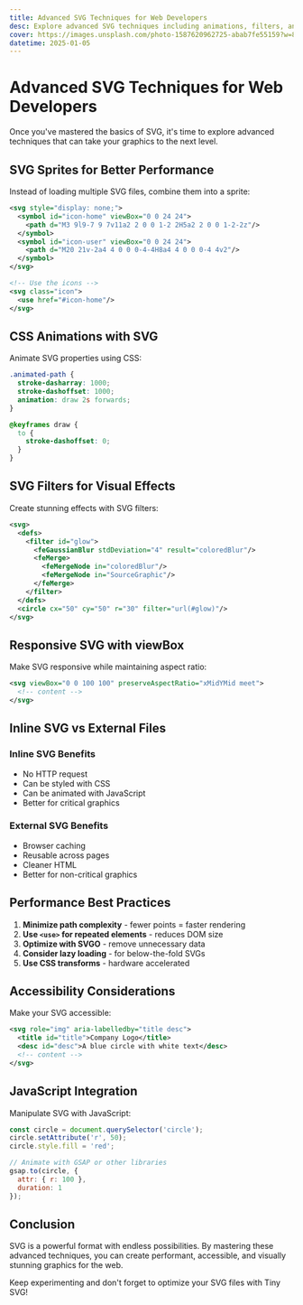 ```yaml
---
title: Advanced SVG Techniques for Web Developers
desc: Explore advanced SVG techniques including animations, filters, and performance optimization
cover: https://images.unsplash.com/photo-1587620962725-abab7fe55159?w=800&h=400&fit=crop
datetime: 2025-01-05
---
```


# Advanced SVG Techniques for Web Developers

Once you've mastered the basics of SVG, it's time to explore advanced techniques that can take your graphics to the next level.

## SVG Sprites for Better Performance

Instead of loading multiple SVG files, combine them into a sprite:

```xml
<svg style="display: none;">
  <symbol id="icon-home" viewBox="0 0 24 24">
    <path d="M3 9l9-7 9 7v11a2 2 0 0 1-2 2H5a2 2 0 0 1-2-2z"/>
  </symbol>
  <symbol id="icon-user" viewBox="0 0 24 24">
    <path d="M20 21v-2a4 4 0 0 0-4-4H8a4 4 0 0 0-4 4v2"/>
  </symbol>
</svg>

<!-- Use the icons -->
<svg class="icon">
  <use href="#icon-home"/>
</svg>
```

## CSS Animations with SVG

Animate SVG properties using CSS:

```css
.animated-path {
  stroke-dasharray: 1000;
  stroke-dashoffset: 1000;
  animation: draw 2s forwards;
}

@keyframes draw {
  to {
    stroke-dashoffset: 0;
  }
}
```

## SVG Filters for Visual Effects

Create stunning effects with SVG filters:

```xml
<svg>
  <defs>
    <filter id="glow">
      <feGaussianBlur stdDeviation="4" result="coloredBlur"/>
      <feMerge>
        <feMergeNode in="coloredBlur"/>
        <feMergeNode in="SourceGraphic"/>
      </feMerge>
    </filter>
  </defs>
  <circle cx="50" cy="50" r="30" filter="url(#glow)"/>
</svg>
```

## Responsive SVG with viewBox

Make SVG responsive while maintaining aspect ratio:

```xml
<svg viewBox="0 0 100 100" preserveAspectRatio="xMidYMid meet">
  <!-- content -->
</svg>
```

## Inline SVG vs External Files

### Inline SVG Benefits

- No HTTP request
- Can be styled with CSS
- Can be animated with JavaScript
- Better for critical graphics

### External SVG Benefits

- Browser caching
- Reusable across pages
- Cleaner HTML
- Better for non-critical graphics

## Performance Best Practices

1. **Minimize path complexity** - fewer points = faster rendering
2. **Use `<use>` for repeated elements** - reduces DOM size
3. **Optimize with SVGO** - remove unnecessary data
4. **Consider lazy loading** - for below-the-fold SVGs
5. **Use CSS transforms** - hardware accelerated

## Accessibility Considerations

Make your SVG accessible:

```xml
<svg role="img" aria-labelledby="title desc">
  <title id="title">Company Logo</title>
  <desc id="desc">A blue circle with white text</desc>
  <!-- content -->
</svg>
```

## JavaScript Integration

Manipulate SVG with JavaScript:

```javascript
const circle = document.querySelector('circle');
circle.setAttribute('r', 50);
circle.style.fill = 'red';

// Animate with GSAP or other libraries
gsap.to(circle, {
  attr: { r: 100 },
  duration: 1
});
```

## Conclusion

SVG is a powerful format with endless possibilities. By mastering these advanced techniques, you can create performant, accessible, and visually stunning graphics for the web.

Keep experimenting and don't forget to optimize your SVG files with Tiny SVG!
